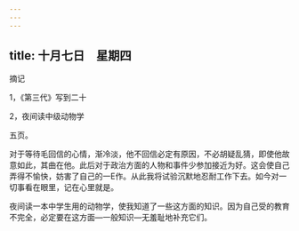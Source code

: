 ```yaml
---
---
---
```

title: 十月七日　星期四
---




摘记

1，《第三代》写到二十

2，夜间读中级动物学

五页。

对于等待毛回信的心情，渐冷淡，他不回信必定有原因，不必胡疑乱猜，即使他故意如此，其曲在他。此后对于政治方面的人物和事件少参加接近为好。这会使自己弄得不愉快，妨害了自己的一E作。从此我将试验沉默地忍耐工作下去。如今对一切事看在眼里，记在心里就是。

夜间读一本中学生用的动物学，使我知道了一些这方面的知识。因为自己受的教育不完全，必定要在这方面―一般知识―无羞耻地补充它们。